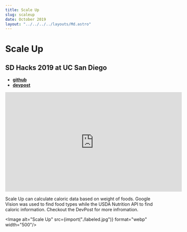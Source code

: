 ```yaml
---
title: Scale Up
slug: scaleup
date: October 2019
layout: "../../../../layouts/Md.astro"
---
```



# Scale Up

## SD Hacks 2019 at UC San Diego

- [**github**](https://github.com/ec965/smart_scale)
- [**devpost**](https://devpost.com/software/scale-up)

<iframe width="560" height="315" src="https://www.youtube.com/embed/G3OunuLPnXA" title="YouTube video player" frameborder="0" allow="accelerometer; autoplay; clipboard-write; encrypted-media; gyroscope; picture-in-picture" allowfullscreen></iframe>

Scale Up can calculate caloric data based on weight of foods. Google Vision was
used to find food types while the USDA Nutrition API to find caloric
information. Checkout the DevPost for more infromation.

<Image alt="Scale Up" src={import("./labeled.jpg")} format="webp" width="500"/>

